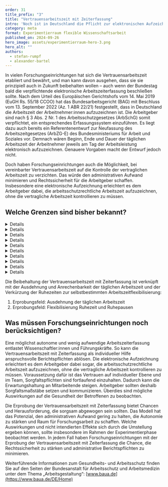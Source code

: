 ```yaml
---
order: 31
title_prefix: "3"
title: "Vertrauensarbeitszeit mit Zeiterfassung"
intro: 'Noch ist in Deutschland die Pflicht zur elektronischen Aufzeichnung der Arbeitszeiten nicht beschlossen, doch sie wird kommen. Unsere Machbarkeitsstudie hat im Rahmen des Erprobungsfeldes „Vertrauensarbeitszeit mit Zeiterfassung“ bereits analysiert, welche Konsequenzen sich daraus ergeben.'
category: meta
format: Experimentierraum flexible Wissenschaftsarbeit
published_on: 2024-09-26
hero_image: assets/experimentierraum-hero-3.png
hero_alt: ""
authors:
  - stefan-rumpf
  - alexander-bartel
---
```


<Leadin>In vielen Forschungseinrichtungen</Leadin> hat sich die Vertrauensarbeitszeit etabliert und bewährt, und man kann davon ausgehen, dass sie sie prinzipiell auch in Zukunft beibehalten wollen – auch wenn der Bundestag bald die verpflichtende elektronische Arbeitszeiterfassung beschließen sollte. Nach dem Urteil des Europäischen Gerichtshofs vom 14. Mai 2019 (EuGH Rs. 55/18 CCOO) hat das Bundesarbeitsgericht (BAG) mit Beschluss vom 13. September 2022 (Az. 1 ABR 22/21) festgestellt, dass in Deutschland die Arbeitszeit der Arbeitnehmer:innen aufzuzeichnen ist. Die Arbeitgeber sind nach § 3 Abs. 2 Nr. 1 des Arbeitsschutzgesetzes (ArbSchG) somit verpflichtet, ein entsprechendes Erfassungssystem einzuführen. Es liegt dazu auch bereits ein Referentenentwurf zur Neufassung des Arbeitszeitgesetzes (ArbZG-E) des Bundesministeriums für Arbeit und Soziales vor. Demnach wären Beginn, Ende und Dauer der täglichen Arbeitszeit der Arbeitnehmer jeweils am Tag der Arbeitsleistung elektronisch aufzuzeichnen. Genauere Vorgaben macht der Entwurf jedoch nicht.

Doch haben Forschungseinrichtungen auch die Möglichkeit, bei vereinbarter Vertrauensarbeitszeit auf die Kontrolle der vertraglichen Arbeitszeit zu verzichten. Das würde den administrativen Aufwand minimieren und Rechtssicherheit für die Arbeitgeber schaffen. Insbesondere eine elektronische Aufzeichnung erleichtert es dem Arbeitgeber dabei, die arbeitsschutzrechtliche Arbeitszeit aufzuzeichnen, ohne die vertragliche Arbeitszeit kontrollieren zu müssen.

## Welche Grenzen sind bisher bekannt?

<DetailsGroup>

<Details summary="Arbeitsrechtliche Grenzen">

- § 3 Abs. 2 Nr. 1 ArbSchG: Allgemeine Zeiterfassungspflicht der Netto-Arbeitszeit, Verantwortung kann Arbeitnehmern übertragen werden
- § 16 Abs. 2 ArbZG: Erfassung von Überstunden/Mehrarbeit

</Details>

<Details summary="Technische Grenzen">

- Die elektronische Zeiterfassung muss DSGVO-konform sein.
- Der Einsatz technischer Instrumente kann proaktiv im Sinne smarter Unterstützungsinstrumente ausprobiert werden.
- Anbindung an bestehende Systeme der sonstigen Zeiterfassung, beispielsweise via SAP

</Details>

<Details summary="Prozessuale Grenzen">

Erforderlich ist die Entwicklung von (örtlichen) Betriebsvereinbarungen beziehungsweise Organisationsanweisungen, denn der Betriebsrat/Personalrat hat ein Mitbestimmungsrecht bei der Ausgestaltung der Arbeitszeiterfassung.

</Details>

<Details summary="Führungs- und teambezogene Grenzen">

- Potenzielle Aufweichung einer ergebnisorientierten Arbeitskultur
- Erwartungshaltung an gesteigerte Fürsorgepflicht und administrativer Aufwand für Führungskräfte, um geleistete Arbeitszeit zu erfassen und nachzuhalten

</Details>

<Details summary="Kulturelle Grenzen">

Vorurteile in Bezug auf (selbstbestimmte) Zeiterfassung könnten sein:

- Gefühl von Überwachung und Kontrolle, die als unvereinbar mit modernen Arbeitsformen erlebt werden
- Sorge vor unflexiblen, starren Arbeitszeitvorgaben
- Gefühl eines Eingriffs in die Privatsphäre

</Details>

<Details summary="Steuerrechtliche Grenzen">

Nicht bekannt

</Details>

<Details summary="Sozialversicherungsrechtliche Grenzen">

Nicht bekannt

</Details>

<Details summary="Tarifvertragliche Grenzen">

Möglicherweise können abweichende Erfassungsregelungen in Tarifverträgen für Wissenschaftler:innen und für den Zeitpunkt der Aufzeichnung erwirkt werden („autonome Arbeitnehmer:innen“). Nach bislang bekannter Rechtsauffassung ist die Umsetzung für sehr ausgewählte und leitende Funktionen anwendbar, vergleichbar mit leitenden Angestellten.

</Details>


<Details summary="Gesundheitliche Grenzen">

Nicht bekannt

</Details>

<Details summary="Sonstige Hürden/Grenzen">

Nicht bekannt

</Details>

</DetailsGroup>

<Callout title="Zu welchen anderen Erprobungsfeldern besteht ein enger Bezug?">

Die Beibehaltung der Vertrauensarbeitszeit mit Zeiterfassung ist verknüpft mit der Ausdehnung und Anrechenbarkeit der täglichen Arbeitszeit und der Verkürzung der Ruhezeiten zur selbstbestimmten Arbeitszeitflexibilisierung:

1. Erprobungsfeld: Ausdehnung der täglichen Arbeitszeit
2. Erprobungsfeld: Flexibilisierung Ruhezeit und Ruhepausen

</Callout>

## Was müssen Forschungseinrichtungen noch berücksichtigen?

Eine möglichst autonome und wenig aufwendige Arbeitszeiterfassung entlastet Wissenschaftler:innen und Führungskräfte. So kann die Vertrauensarbeitszeit mit Zeiterfassung als individueller Hilfe anspruchsvolle Berichtspflichten ablösen. Die elektronische Aufzeichnung erleichtert es dem Arbeitgeber dabei sogar, die arbeitsschutzrechtliche Arbeitszeit aufzuzeichnen, ohne die vertragliche Arbeitszeit kontrollieren zu müssen. Voraussetzung dafür ist das Vertrauen auf individueller Ebene und im Team, Sorgfaltspflichten sind fortlaufend einzuhalten. Dadurch kann die Erwartungshaltung an Mitarbeitende steigen. Arbeitgeber sollten deshalb Sorgfaltsmaßstäbe setzen und kommunizieren. Überdies sind mögliche Auswirkungen auf die Gesundheit der Betroffenen zu beobachten.

Die Erprobung der Vertrauensarbeitszeit mit Zeiterfassung bietet Chancen und Herausforderung, die sorgsam abgewogen sein sollten. Das Modell hat das Potenzial, den administrativen Aufwand gering zu halten, die Autonomie zu stärken und Raum für Forschungsarbeit zu schaffen. Welche Auswirkungen und nicht intendierten Effekte sich durch die Umstellung ergeben können, sollte insbesondere im Rahmen der Experimentierphase beobachtet werden. In jedem Fall haben Forschungseinrichtungen mit der Erprobung der Vertrauensarbeitszeit mit Zeiterfassung die Chance, die Rechtssicherheit zu stärken und administrative Berichtspflichten zu minimieren.

<Callout>

Weiterführende Informationen zum Gesundheits- und Arbeitsschutz finden Sie auf den Seiten der Bundesanstalt für Arbeitsschutz und Arbeitsmedizin unter dem Thema „Arbeitsgestaltung“: [www.baua.de](https://www.baua.de/DE/Home)

</Callout>
